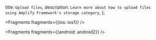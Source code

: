   title: `Upload files`,
  description: `Learn more about how to upload files using Amplify Framework's storage category`,
};


<Fragments fragments={{ios: ios1}} />


<Fragments fragments={{android: android2}} />

